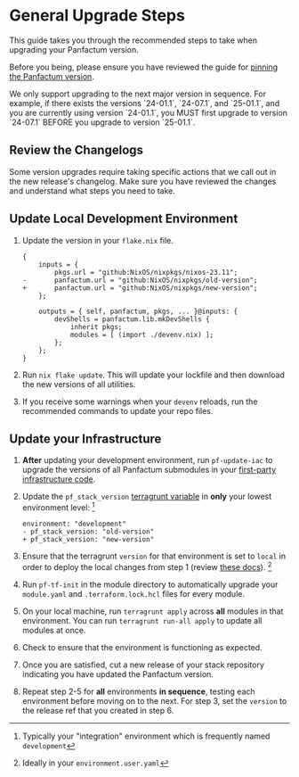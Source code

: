 
# General Upgrade Steps

This guide takes you through the recommended steps to take when upgrading your Panfactum version.

Before you being, please ensure you have reviewed the guide for [pinning the Panfactum version](/docs/main/guides/versioning/pinning).

<MarkdownAlert severity="warning">
  We only support upgrading to the next major version in sequence. For example, if there exists the versions
  `24-01.1`, `24-07.1`, and `25-01.1`, and you are currently using version `24-01.1`, you MUST first upgrade
  to version `24-07.1` BEFORE you upgrade to version `25-01.1`.
</MarkdownAlert>

## Review the Changelogs

Some version upgrades require taking specific actions that we call out in the new release's changelog. Make sure
you have reviewed the changes and understand what steps you need to take.

## Update Local Development Environment

1. Update the version in your `flake.nix` file.

   ```diff-nix[class="diff-highlight"]
   {
       inputs = {
           pkgs.url = "github:NixOS/nixpkgs/nixos-23.11";
   -       panfactum.url = "github:NixOS/nixpkgs/old-version";
   +       panfactum.url = "github:NixOS/nixpkgs/new-version";
       };

       outputs = { self, panfactum, pkgs, ... }@inputs: {
           devShells = panfactum.lib.mkDevShells {
               inherit pkgs;
               modules = [ (import ./devenv.nix) ];
           };
       };
   }
   ```

2. Run `nix flake update`. This will update your lockfile and then download the new versions of all utilities.

3. If you receive some warnings when your `devenv` reloads, run the recommended commands to update your repo files.

## Update your Infrastructure

1. **After** updating your development environment, run `pf-update-iac` to upgrade the versions of all Panfactum
   submodules in your [first-party infrastructure code](/docs/main/guides/iac/first-party-modules).

2. Update the `pf_stack_version` [terragrunt variable](/docs/edge/reference/configuration/terragrunt-variables#variables)
   in **only** your lowest environment level: [^1]

   ```diff-yaml[class="diff-highlight"]
   environment: "development"
   - pf_stack_version: "old-version"
   + pf_stack_version: "new-version"
   ```

3. Ensure that the terragrunt `version` for that environment is set to `local` in order
   to deploy the local changes from step 1 (review [these docs](/docs/main/guides/iac/first-party-modules)). [^2]

4. Run `pf-tf-init` in the module directory to automatically upgrade your `module.yaml` and `.terraform.lock.hcl` files
   for every module.

5. On your local machine, run `terragrunt apply` across **all** modules in that environment. You can run
   `terragrunt run-all apply` to update all modules at once.

6. Check to ensure that the environment is functioning as expected.

7. Once you are satisfied, cut a new release of your stack repository indicating you have updated the Panfactum version.

8. Repeat step 2-5 for **all** environments **in sequence**, testing each environment before moving on to the next.
   For step 3, set the `version` to the release ref that you created in step 6.

[^1]: Typically your "integration" environment which is frequently named `development`

[^2]: Ideally in your `environment.user.yaml`
